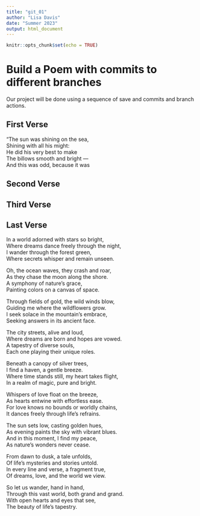 ```yaml
---
title: "git_01"
author: "Lisa Davis"
date: "Summer 2023"
output: html_document
---
```


```r
knitr::opts_chunk$set(echo = TRUE)
```
# Build a Poem with commits to different branches
Our project will be done using a sequence of save and commits and branch actions.
<!-- Do not modify or change any text in "!--" bracketed areas such as this --- these are instructions to
you, if you change any of this the git program will notice it and compromise your git merging strategy !-->

## First Verse 
<!--Put the first five lines of a poem by Lewis Carrol in this section!-->

"The sun was shining on the sea,  
Shining with all his might:  
He did his very best to make  
The billows smooth and bright —  
And this was odd, because it was  


## Second Verse
<!--Put the first five lines of a poem by Robert Frost here!-->

## Third Verse
<!--Put the first two verses of The Walrus and the Carpenter here!-->

## Last Verse
<!--Put a short poem you created using chatGPT of 20 to 30 lines,here!-->

In a world adorned with stars so bright,  
Where dreams dance freely through the night,  
I wander through the forest green,  
Where secrets whisper and remain unseen.  

Oh, the ocean waves, they crash and roar,  
As they chase the moon along the shore.  
A symphony of nature's grace,  
Painting colors on a canvas of space.  

Through fields of gold, the wild winds blow,  
Guiding me where the wildflowers grow.  
I seek solace in the mountain's embrace,  
Seeking answers in its ancient face.  

The city streets, alive and loud,  
Where dreams are born and hopes are vowed.  
A tapestry of diverse souls,  
Each one playing their unique roles.  

Beneath a canopy of silver trees,  
I find a haven, a gentle breeze.  
Where time stands still, my heart takes flight,  
In a realm of magic, pure and bright.  

Whispers of love float on the breeze,  
As hearts entwine with effortless ease.  
For love knows no bounds or worldly chains,  
It dances freely through life's refrains.  

The sun sets low, casting golden hues,  
As evening paints the sky with vibrant blues.  
And in this moment, I find my peace,  
As nature's wonders never cease.  

From dawn to dusk, a tale unfolds,  
Of life's mysteries and stories untold.  
In every line and verse, a fragment true,  
Of dreams, love, and the world we view.  

So let us wander, hand in hand,  
Through this vast world, both grand and grand.  
With open hearts and eyes that see,  
The beauty of life's tapestry.  






